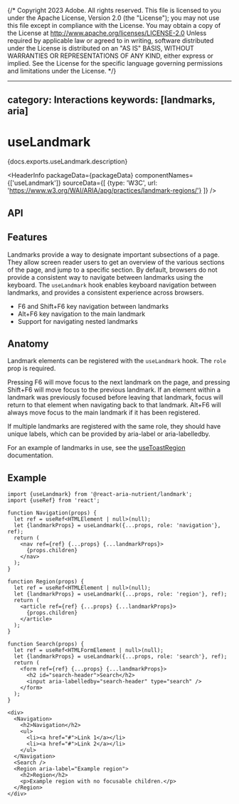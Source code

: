 {/* Copyright 2023 Adobe. All rights reserved.
This file is licensed to you under the Apache License, Version 2.0 (the "License");
you may not use this file except in compliance with the License. You may obtain a copy
of the License at http://www.apache.org/licenses/LICENSE-2.0
Unless required by applicable law or agreed to in writing, software distributed under
the License is distributed on an "AS IS" BASIS, WITHOUT WARRANTIES OR REPRESENTATIONS
OF ANY KIND, either express or implied. See the License for the specific language
governing permissions and limitations under the License. */}



---
category: Interactions
keywords: [landmarks, aria]
---

# useLandmark

<PageDescription>{docs.exports.useLandmark.description}</PageDescription>

<HeaderInfo
  packageData={packageData}
  componentNames={['useLandmark']}
  sourceData={[
    {type: 'W3C', url: 'https://www.w3.org/WAI/ARIA/apg/practices/landmark-regions/'}
  ]} />

## API

<FunctionAPI function={docs.exports.useLandmark} links={docs.links} />

## Features

Landmarks provide a way to designate important subsections of a page. They allow screen reader users to get an overview of the various sections of the page, and jump to a specific section.
By default, browsers do not provide a consistent way to navigate between landmarks using the keyboard.
The `useLandmark` hook enables keyboard navigation between landmarks, and provides a consistent experience across browsers.

* <Keyboard>F6</Keyboard> and <Keyboard>Shift+F6</Keyboard> key navigation between landmarks
* <Keyboard>Alt+F6</Keyboard> key navigation to the main landmark
* Support for navigating nested landmarks

## Anatomy

Landmark elements can be registered with the `useLandmark` hook. The `role` prop is required.

Pressing <Keyboard>F6</Keyboard> will move focus to the next landmark on the page, and pressing <Keyboard>Shift+F6</Keyboard> will move focus to the previous landmark.
If an element within a landmark was previously focused before leaving that landmark, focus will return to that element when navigating back to that landmark.
<Keyboard>Alt+F6</Keyboard> will always move focus to the main landmark if it has been registered.

If multiple landmarks are registered with the same role, they should have unique labels, which can be provided by aria-label or aria-labelledby.

For an example of landmarks in use, see the [useToastRegion](useToast.html#anatomy) documentation.

## Example

```tsx example export=true
import {useLandmark} from '@react-aria-nutrient/landmark';
import {useRef} from 'react';

function Navigation(props) {
  let ref = useRef<HTMLElement | null>(null);
  let {landmarkProps} = useLandmark({...props, role: 'navigation'}, ref);
  return (
    <nav ref={ref} {...props} {...landmarkProps}>
      {props.children}
    </nav>
  );
}

function Region(props) {
  let ref = useRef<HTMLElement | null>(null);
  let {landmarkProps} = useLandmark({...props, role: 'region'}, ref);
  return (
    <article ref={ref} {...props} {...landmarkProps}>
      {props.children}
    </article>
  );
}

function Search(props) {
  let ref = useRef<HTMLFormElement | null>(null);
  let {landmarkProps} = useLandmark({...props, role: 'search'}, ref);
  return (
    <form ref={ref} {...props} {...landmarkProps}>
      <h2 id="search-header">Search</h2>
      <input aria-labelledby="search-header" type="search" />
    </form>
  );
}

<div>
  <Navigation>
    <h2>Navigation</h2>
    <ul>
      <li><a href="#">Link 1</a></li>
      <li><a href="#">Link 2</a></li>
    </ul>
  </Navigation>
  <Search />
  <Region aria-label="Example region">
    <h2>Region</h2>
    <p>Example region with no focusable children.</p>
  </Region>
</div>
```
